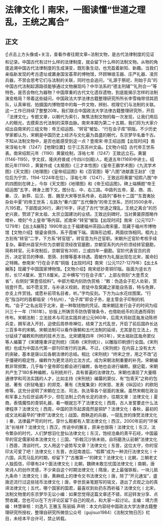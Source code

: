 # 法律文化丨南宋，一图读懂“世道之理乱，王统之离合”
## 正文
☝点击上方头像或+关注，查看作者往期文章~法制文物，是古代法律制度的见证和记录。中国古代有过什么样的法律制度，就会留下什么样的法制文物。从物的角度追溯中国古代法律制度的生成演变，既形象生动，也充盈着新知、新趣。当我们亲临新发现的考古遗址或置身国宝荟萃的博物馆，环顾琳琅玉器、庄严礼器、凌厉兵器，不禁会思考它们与法制的关联，同时也会追问，“礼源于祭祀，刑始于兵”的中国古代法制起源路径能够通过文物展现吗？中华法系的“德主刑辅”“礼刑合一”等特色，是否会物化为器物？中国厚重的古代文化遗存遗物，到底能揭示怎样的法制演变格局？带着这些疑问，中国政法大学法律古籍整理研究所所长李雪梅带领其团队，认真审视、拍摄国内博物馆中的每一件文物，辨别、梳理它们与法制的关联。这一工作已持续了整整20年。我们联合中国政法大学法律古籍整理研究所，开启「法律文化」专题文章，以朝代为索引，聚焦法制文物的每一次发现，让我们用后人的眼光，去摸索古代法制的深厚血脉。南宋本期为第二十五期，我们将为大家介绍出自南宋的三组文物：帝王绍运图、“转官”帔坠、“行在会子库”铜版。不少历史学家都认为，宋朝是中国历史上经济与文化最为昌盛的朝代，东京梦华名垂千古。不知从法制文物中，是否也能感受到这一点？壹南宋·帝王绍运图【出现时间】南宋淳祐七年（1247）【地理位置】位于江苏苏州文庙。【文物介绍】古代帝王世系表。南宋绍熙元年（1190）黄裳绘制，淳祐七年（1247）王致远立石。黄裳(1146-1195)，字文叔，隆庆府普成 (今四川剑阁)人，乾道五年(1169)中进士。绍熙元年(1190) ，黄裳作成《太极图》《三才本性图》《皇帝王霸学术图》《九流学术图》《天文图》《地理图》《皇帝绍运图》和《百官图》等“八图”进献嘉王赵扩（登位后为宁宗，1194-1224年在位）。淳祐七年（1247），王致远将黄裳“绍熙八图”中的四图刻在碑上，今存《天文图》《地理图》和《帝王绍运图》。碑上端横题“帝王绍运图”五字，碑身上图下文。图分左、中、右三路。中路列五帝、夏、商、周、秦、汉、新莽、后汉、晋、魏至大宋等世系传承，右路列“春秋十二国”“东晋夷狄杂处中夏”的帝王世系；左路为“秦六国”“五代僭伪”的帝王世系，历时3500余年，凡195君。下部图说36行，满行16字，评述了古代“世道之理乱，王统之离合”的历史兴衰，赞颂了宋太祖、太宗立国建功的业绩。王致远刻碑时，当对黄裳原图略作增补，增刻“今上皇帝”等内容。贰南宋·“转官”帔坠【出现时间】南宋（公元1127-1279年）【出土&展陈】1990年出土于福建福州茶园山南宋墓，现藏于福州市博物馆【文物介绍】银鎏金佩饰，系于霞帔下端。滴珠形边框，两面纹饰相同。框内上方刻有“转官”二字，下方系“转官毬”。转官意为升迁官职。宋朝升迁官阶考核手续复杂。幕职州县官升阶为京朝官须经改官磨勘，京朝官系列内升阶须经转官磨勘，简称转官。元丰改制后，京朝官有30阶，三或四年一磨勘。官阶代表官员的资历，决定官员的俸禄、恩荫、封赠等基本待遇。霞帔作为礼服出现在北宋，属命妇之特赐。叁南宋·“行在会子库”铜版【出现时间】南宋（公元1127-1279年）【出土&展陈】现藏于中国国家博物馆。【文物介绍】南宋纸钞青铜印版。版面为竖长方形，长17.4厘米、宽11.8厘米。正中横写“行在会子库”，上部左侧刻“大壹贯文省”，右侧刻“第壹佰拾料”。中部方框内刻防伪赏格：“敕：伪造会子犯人处斩，赏钱壹仟贯。如不愿支赏，与补进义校尉。若徒中及窝藏之家能自告首，特与免罪，亦支上件赏钱。或愿补前项名目者，听。”字均反刻。下方为山水花纹图案。“行在”指当时的首都临安（今杭州），“会子库”即会子务，是主管会子印制的机构。“会子”之名出现于北宋，是一种取钱物的凭证。南宋朝廷发行会子的时间为绍兴三十一年（1161年）。钞版上所铸货币防伪管理条令，也借助纸币的流通而得到传布。宋朝法制：立法技术与司法实践并进公元960年，后周大将赵匡胤发动陈桥兵变，拥军进入开封，迫使后周恭帝禅位，结束了五代乱世，开启了前后国祚长达三百多年的宋朝。宋朝法制可以看作唐朝和五代法制的延续，尤其是在立法上，充分延续了编敕和刑统的技术方法。北宋建隆四年（963年），宋太祖赵匡胤命窦仪等人编纂了《宋建隆重评定刑统》（简称《宋刑统》），以雕版印刷颁行全国。《宋刑统》也成为中国古代第一部刊印发行的法典。不过，《宋刑统》在内容上没有太大的突破，基本是唐以后各朝法律的总结。相比《宋刑统》“终宋之世，用之不改”近乎僵硬的稳定性，编敕作为更灵活的立法方式，成为宋朝法制重要的补充。宋朝编敕非常频繁，几乎每个皇帝即位都会进行编敕，各地也会进行编敕。据记载，宋朝共产生了180多种编敕，与刑统并行，具有普遍的法律效力。宋朝也涌现了大量精通律学和司法实践的人才，比如主持《宋刑统》编纂的窦仪、有“包青天”之称的包拯、著有《折狱龟鉴》的郑克、著有《洗冤集录》的宋慈、发表《纵囚论》的欧阳修等。这充分说明了宋朝在立法、司法、执法等各个层面的发展。虽然宋朝在政治和军事上为后世诟病不少，但在法制上仍有长足的进步。往期文章：法律文化丨夏商，表情魔性的青铜礼器，看一眼就忘不了法律文化丨西周，古人发誓要走什么法律程序？法律文化丨西周，中国的货币起源竟然是铜铲？法律文化丨春秋，最初的成文法和最早的“律师”法律文化丨战国，商鞅造的兵器，一窥乱世的烽燹法律文化丨秦，法律最严苛的时代，穿什么鞋都有人管法律文化丨西汉，2000年前的“环保法”长啥样？法律文化丨西汉，传说中的獬豸，原来也很萌！法律文化丨东汉，法令繁杂的时代，人们梦想羽化登仙法律文化丨东汉，饱经沧桑的熹平石经，中国最早的官定儒家经本法律文化丨三国，“折戟沉沙铁未销，自将磨洗认前朝”法律文化丨西晋，清谈时代，文人用这个姿势写文章？法律文化丨东晋，这位太守，你的官印太可爱了吧！法律文化丨东晋，衣冠南渡后，“假葬”成为一种流行法律文化丨十六国，兵荒马乱的时期，却留下了“古雅第一”的碑文？​法律文化丨北朝，三朝老丈人独孤信，印章有24个面法律文化丨北朝，魏碑未敢忘忧国法律文化丨南朝，唐宋诗人的创作灵感，不少来自这个时期法律文化丨隋唐，史上最强铁板，一块儿抵九条命！法律文化丨唐，黄麻纸上的律令文书法律文化丨唐，除了“开元通宝”，盛唐还流行过这些钱币法律文化丨唐，李世民亲笔题写的铭文，道出了贞观之治的真谛法律文化丨五代，哪个国家的国君，最喜欢到处扔东西祈福？法律文化丨北宋，法制文物里的东京梦华无讼小编：如果您觉得这篇文章还不错，欢迎转发分享、点赞收藏，您也可以在下方评论区留下自己的观点，和大家一起讨论。主编：靖力责编：林慧审核：刘逸凡 王雅玉 陈丽娟 声明：本文内容经中国政法大学法律古籍整理研究所授权，整理自研究所微信公众号（gujisuo1984）《法制文物日历》栏目，未经本平台许可，禁止转载。